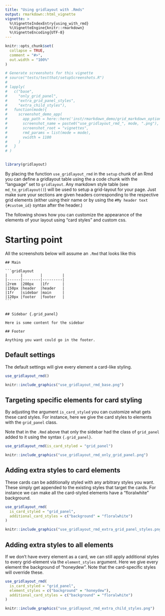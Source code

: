 ```yaml
---
title: "Using gridlayout with .Rmds"
output: rmarkdown::html_vignette
vignette: >
  %\VignetteIndexEntry{using_with_rmd}
  %\VignetteEngine{knitr::rmarkdown}
  %\VignetteEncoding{UTF-8}
---
```


```r
knitr::opts_chunk$set(
  collapse = TRUE,
  comment = "#>",
  out.width = "100%"
)

# Generate screenshots for this vignette
# source("tests/testthat/setupScreenshots.R")
# 
# lapply(
#   c("base", 
#     "only_grid_panel",
#     "extra_grid_panel_styles",
#     "extra_child_styles"),
#   function(mode){
#     screenshot_demo_app(
#       app_path = here::here('inst/rmarkdown_demo/grid_markdown_options.Rmd'),
#       screenshot_name = paste0("use_gridlayout_rmd_", mode, ".png"),
#       screenshot_root = "vignettes",
#       rmd_params = list(mode = mode),
#       vwidth = 1100
#     )
#   }
# )
 
```

```r
library(gridlayout)
```


By placing the function `use_gridlayout_rmd` in the `setup` chunk of an Rmd you can define a gridlayout table using the a code chunk with the "language" set to `gridlayout`. Any markdown style table (see `md_to_gridlayout()`) will be used to setup a grid-layout for your page. Just make sure your sections are given headers corresponding to the respective grid elements (either using their name or by using the `#My header text {#custom_id}` syntax after the header.)


The following shows how you can customize the appearance of the elements of your layout using "card styles" and custom css. 


# Starting point

All the screenshots below will assume an `.Rmd` that looks like this

````
## Main

```gridlayout
|      |        |         |
|------|--------|---------|
|2rem  |200px   |1fr      |
|150px |header  |header   |
|1fr   |sidebar |main     |
|120px |footer  |footer   |
```


## Sidebar {.grid_panel}

Here is some content for the sidebar

## Footer

Anything you want could go in the footer.
````


## Default settings

The default settings will give every element a card-like styling. 
```r
use_gridlayout_rmd()
```


```r
knitr::include_graphics("use_gridlayout_rmd_base.png")
```


## Targeting specific elements for card styling

By adjusting the argument `is_card_styled` you can customize what gets these card styles. For instance, here we give the card styles to elements with the `grid_panel` class.

Note that in the `.Rmd` above that only the sidebar had the class of `grid_panel` added to it using the syntax `{.grid_panel}`.

```r
use_gridlayout_rmd(is_card_styled = "grid_panel")
```


```r
knitr::include_graphics("use_gridlayout_rmd_only_grid_panel.png")
```



## Adding extra styles to card elements

These cards can be additionally styled with any arbitrary styles you want. These simply get appended to the existing styles that target the cards. For instance we can make all the card-styled elements have a "floralwhite" background.

```r
use_gridlayout_rmd(
  is_card_styled = "grid_panel",
  additional_card_styles = c("background" = "floralwhite")
)
```


```r
knitr::include_graphics("use_gridlayout_rmd_extra_grid_panel_styles.png")
```



## Adding extra styles to all elements

If we don't have every element as a card, we can still apply additional styles to every grid-element via the `element_styles` argument. Here we give every element the background of "honeydew". Note that the card-specific styles will override these.

```r
use_gridlayout_rmd(
  is_card_styled = "grid_panel",
  element_styles = c("background" = "honeydew"),
  additional_card_styles = c("background" = "floralwhite")
)
```


```r
knitr::include_graphics("use_gridlayout_rmd_extra_child_styles.png")
```

